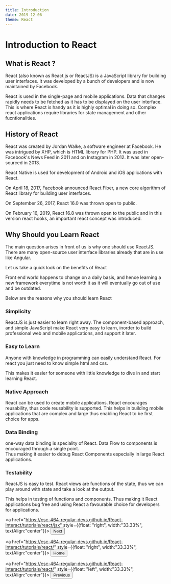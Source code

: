 ```yaml
---
title: Introduction
date: 2019-12-06
theme: React
---
```


# Introduction to React



## What is React ?

React (also known as React.js or ReactJS) is a JavaScript library
for building user interfaces. It was developed by a bunch of developers and is now 
maintained by Facebook. 

React is used in the single-page and mobile applications. Data that changes rapidly needs to be
fetched as it has to be displayed on the user interface. This is where React is handy as it 
is highly optimal in doing so. Complex react applications require libraries for state management and 
other fucntionalities. 


## History of React

React was created by Jordan Walke, a software engineer at Facebook.
He was intrigued by XHP, which is HTML library for PHP. It was used in Facebook's News Feed in 2011 
and on Instagram in 2012. It was later open-sourced in 2013. 

React Native is used for development of Android and iOS applications with React. 

On April 18, 2017, Facebook announced React Fiber, 
a new core algorithm of React library for building user interfaces. 

On September 26, 2017, React 16.0 was thrown open to public. 

On February 16, 2019, React 16.8 was thrown open to the public and in this version react hooks,
an important react concept was introduced. 

## Why Should you Learn React

The main question arises in front of us is why one should use ReactJS. 
There are many open-source user interface libraries already that are in use like Angular.

Let us take a quick look on the benefits of React

Front end world happens to change on a daily basis, and hence learning a new framework everytime 
is not worth it as it will eventually go out of use and be outdated. 

Below are the reasons why you should learn React 

### Simplicity

ReactJS is just easier  to learn right away. The component-based approach,
 and simple JavaScript make React very easy to learn, inorder to build  
 professional web and mobile applications, and support it later.

### Easy to Learn

Anyone with knowledge in programming can easily understand React.
For react you just need to know simple html and css. 

This makes it easier for someone with little knowledge to dive in and start learning 
React.

### Native Approach

React can be used to create mobile applications.
React encourages reusability, thus code reusability is supported. 
This helps in building mobile applications that are complex and large thus enabling 
React to be first choice for apps.

### Data Binding

one-way data binding is speciality of React. 
Data Flow to components is encouraged through a single point.   
Thus making it easier to debug React Components especially in large React applications.


### Testability

ReactJS  is  easy to test. React views are functions of the state, 
thus we can play around with state and take a look at the output. 

This helps in testing of functions and components. Thus making it 
React applications bug free and using React a favourable choice for 
developers for applications. 


<a href="https://csc-464-regular-devs.github.io/React-Interact/tutorials/react/jsx" style={{float: "right", width:"33.33%", textAlign:"center"}}>
<Button variant="outlined" color="primary">
Next
</Button>
</a>

<a href="https://csc-464-regular-devs.github.io/React-Interact/tutorials/react/" style={{float: "right", width:"33.33%", textAlign:"center"}}>
<Button variant="outlined" color="primary">
Home
</Button>
</a>

<a href="https://csc-464-regular-devs.github.io/React-Interact/tutorials/react/" style={{float: "left", width:"33.33%", textAlign:"center"}}>
<Button variant="outlined" color="black">
Previous
</Button>
</a>